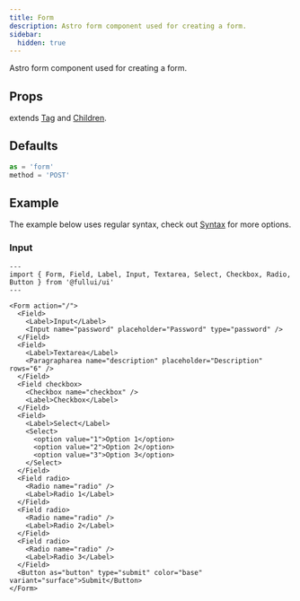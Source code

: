 ```yaml
---
title: Form
description: Astro form component used for creating a form.
sidebar:
  hidden: true
---
```


Astro form component used for creating a form.

## Props
extends [Tag](/utility/tag) and [Children](/utility/children).

## Defaults
```ts
as = 'form'
method = 'POST'
```

## Example
The example below uses regular syntax, check out [Syntax](/overview/components) for more options.

### Input
```astro live
---
import { Form, Field, Label, Input, Textarea, Select, Checkbox, Radio, Button } from '@fullui/ui'
---

<Form action="/">
  <Field>
    <Label>Input</Label>
    <Input name="password" placeholder="Password" type="password" />
  </Field>
  <Field>
    <Label>Textarea</Label>
    <Paragrapharea name="description" placeholder="Description" rows="6" />
  </Field>
  <Field checkbox>
    <Checkbox name="checkbox" />
    <Label>Checkbox</Label>
  </Field>
  <Field>
    <Label>Select</Label>
    <Select>
      <option value="1">Option 1</option>
      <option value="2">Option 2</option>
      <option value="3">Option 3</option>
    </Select>
  </Field>
  <Field radio>
    <Radio name="radio" />
    <Label>Radio 1</Label>
  </Field>
  <Field radio>
    <Radio name="radio" />
    <Label>Radio 2</Label>
  </Field>
  <Field radio>
    <Radio name="radio" />
    <Label>Radio 3</Label>
  </Field>
  <Button as="button" type="submit" color="base" variant="surface">Submit</Button>
</Form>
```